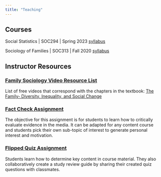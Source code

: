 ```yaml
---
title: "Teaching"
---
```


## Courses

Social Statistics \| SOC294 \| Spring 2023 [syllabus](https://rpubs.com/jpepin/soc294_SP23){target="_blank"}

Sociology of Families \| SOC313 \| Fall 2020 [syllabus](https://rpubs.com/jpepin/soc313_FA2020){target="_blank"}

## Instructor Resources

### [Family Sociology Video Resource List](https://docs.google.com/document/d/14_ugDceLx_pwgOtFHHHZ676r3sGrb1VB/edit?usp=sharing&ouid=116976022537856309917&rtpof=true&sd=true){target="_blank"}

List of free videos that correspond with the chapters in the textbook: [The Family- Diversity, Inequality, and Social Change](https://wwnorton.com/books/9780393537314){target="_blank"}

### [Fact Check Assignment](http://www.joannapepin.com/fact-check.html)

The objective for this assignment is for students to learn how to critically evaluate evidence in the media. It can be adapted for any content course and students pick their own sub-topic of interest to generate personal interest and motivation.

### [Flipped Quiz Assignment](http://www.joannapepin.com/flipped-quiz.html)

Students learn how to determine key content in course material. They also collaboratively create a study review guide by sharing their created quiz questions with classmates.
